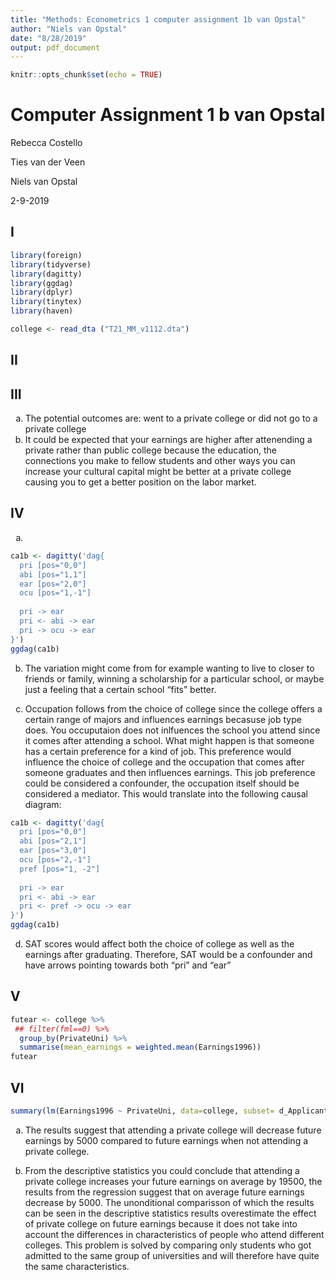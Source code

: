 ```yaml
---
title: "Methods: Econometrics 1 computer assignment 1b van Opstal"
author: "Niels van Opstal"
date: "8/28/2019"
output: pdf_document
---
```


```r
knitr::opts_chunk$set(echo = TRUE)
```

# Computer Assignment 1 b van Opstal

Rebecca Costello

Ties van der Veen

Niels van Opstal

2-9-2019

## I

```r
library(foreign)
library(tidyverse)
library(dagitty)
library(ggdag)
library(dplyr)
library(tinytex)
library(haven)
```

```r
college <- read_dta ("T21_MM_v1112.dta")
```

## II

## III
a) The potential outcomes are: went to a private college or did not go to a private college
b) It could be expected that your earnings are higher after attenending a private rather than public college because the education, the connections you make to fellow students and other ways you can increase your cultural capital might be better at a private college causing you to get a better position on the labor market.

## IV

a)
```r
ca1b <- dagitty('dag{
  pri [pos="0,0"]
  abi [pos="1,1"]
  ear [pos="2,0"]
  ocu [pos="1,-1"]
  
  pri -> ear
  pri <- abi -> ear
  pri -> ocu -> ear
}')
ggdag(ca1b)
```

b) The variation might come from for example wanting to live to closer to friends or family, winning a scholarship for a particular school, or maybe just a feeling that a certain school "fits" better.

c) Occupation follows from the choice of college since the college offers a certain range of majors and influences earnings becasuse job type does. You occuputaion does not inlfuences the school you attend since it comes after attending a school. What might happen is that someone has a certain preference for a kind of job. This preference would influence the choice of college and the occupation that comes after someone graduates and then influences earnings. This job preference could be considered a confounder, the occupation itself should be considered a mediator. This would translate into the following causal diagram:
```r
ca1b <- dagitty('dag{
  pri [pos="0,0"]
  abi [pos="2,1"]
  ear [pos="3,0"]
  ocu [pos="2,-1"]
  pref [pos="1, -2"]
  
  pri -> ear
  pri <- abi -> ear
  pri <- pref -> ocu -> ear
}')
ggdag(ca1b)
```

d) SAT scores would affect both the choice of college as well as the earnings after graduating. Therefore, SAT would be a confounder and have arrows pointing towards both "pri" and "ear"

## V

```r
futear <- college %>%
 ## filter(fml==0) %>%
  group_by(PrivateUni) %>%
  summarise(mean_earnings = weighted.mean(Earnings1996))
futear
```

## VI

```r
summary(lm(Earnings1996 ~ PrivateUni, data=college, subset= d_ApplicantGroup_A==1, weights = ))
```

a) The results suggest that attending a private college will decrease future earnings by 5000 compared to future earnings when not attending a private college. 

b) From the descriptive statistics you could conclude that attending a private college increases your future earnings on average by 19500, the results from the regression suggest that on average future earnings decrease by 5000. The unonditional comparisson of which the results can be seen in the descriptive statistics results overestimate the effect of private college on future earnings because it does not take into account the differences in characteristics of people who attend different colleges. This problem is solved by comparing only students who got admitted to the same group of universities and will therefore have quite the same characteristics. 